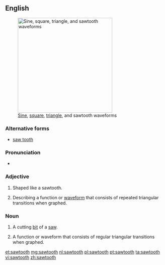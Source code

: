 ==English==
{{wikipedia|Sawtooth wave}}
[[Image:Waveforms.svg|thumb|300px|[[sine wave|Sine]], [[square wave|square]], [[triangle wave|triangle]], and sawtooth waveforms]]
===Alternative forms===
*[[saw tooth]]

===Pronunciation===
* {{rhymes|uːθ}}

===Adjective===
{{en-adj|-}}

#Shaped like a sawtooth.
#{{context|mathematics|engineering}} Describing a function or [[waveform]] that consists of repeated triangular transitions when graphed.

===Noun===
{{en-noun|pl=sawteeth|pl2=sawtooths}}

# {{context|plural "sawteeth"}} A cutting [[bit]] of a [[saw]].
# {{context|plural "sawtooths"}} A function or waveform that consists of regular triangular transitions when graphed.

[[et:sawtooth]]
[[mg:sawtooth]]
[[nl:sawtooth]]
[[pl:sawtooth]]
[[pt:sawtooth]]
[[ta:sawtooth]]
[[vi:sawtooth]]
[[zh:sawtooth]]